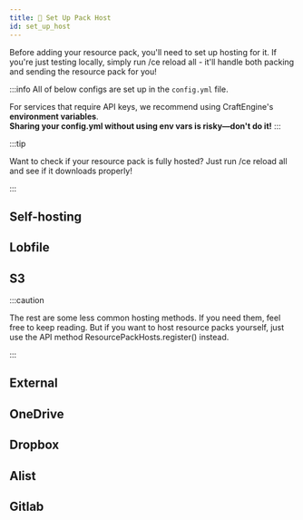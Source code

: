 ```yaml
---
title: 🛜 Set Up Pack Host
id: set_up_host
---
```



Before adding your resource pack, you'll need to set up hosting for it. If you're just testing locally, simply run /ce reload all - it'll handle both packing and sending the resource pack for you!

:::info
All of below configs are set up in the `config.yml` file.

For services that require API keys, we recommend using CraftEngine's <Highlight color="#1877F2">**environment variables**</Highlight>. \
 **Sharing your config.yml without using env vars is risky—don't do it!**
:::

:::tip

Want to check if your resource pack is fully hosted? Just run /ce reload all and see if it downloads properly!

:::

## Self-hosting

<UrlCard
url="set_up_host/self"
title="Self-hosting"
subtitle=" "
/>

## Lobfile

<UrlCard
url="set_up_host/lobfile"
title="Lobfile"
subtitle=" "
/>

## S3

<UrlCard
url="set_up_host/s3"
title="S3"
subtitle=" "
/>

:::caution

The rest are some less common hosting methods. If you need them, feel free to keep reading. But if you want to host resource packs yourself, just use the API method ResourcePackHosts.register() instead.

:::

## External

<UrlCard
url="set_up_host/external"
title="External"
subtitle=" "
/>

## OneDrive

<UrlCard
url="set_up_host/onedrive"
title="OneDrive"
subtitle=" "
/>

## Dropbox

<UrlCard
url="set_up_host/dropbox"
title="Dropbox"
subtitle=" "
/>

## Alist

<UrlCard
url="set_up_host/alist"
title="Alist"
subtitle=" "
/>

## Gitlab

<UrlCard
url="set_up_host/gitlab"
title="Gitlab"
subtitle=" "
/>
